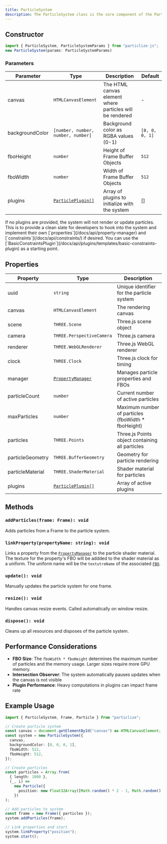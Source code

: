 ```yaml
---
title: ParticleSystem
description: The ParticleSystem class is the core component of the Particlize library. It manages particles, their rendering, coordination, and provides the main interface for particle manipulation.
---
```


## Constructor

```typescript
import { ParticleSystem, ParticleSystemParams } from "particlize-js";
new ParticleSystem(params: ParticleSystemParams)
```

### Parameters

| Parameter       | Type                                                | Description                                       | Default         |
| --------------- | --------------------------------------------------- | ------------------------------------------------- | --------------- |
| canvas          | `HTMLCanvasElement`                                 | The HTML canvas element where particles will be rendered | -             |
| backgroundColor | `[number, number, number, number]`                  | Background color as RGBA values (0-1)             | `[0, 0, 0, 1]`  |
| fboHeight       | `number`                                            | Height of Frame Buffer Objects                    | `512`           |
| fboWidth        | `number`                                            | Width of Frame Buffer Objects                     | `512`           |
| plugins         | [`ParticlePlugin[]`](/docs/api/plugins/particle-plugin) | Array of plugins to initialize with the system    | [] |

<Callout type="warn" title="Regarding Plugins">
If no plugins are provided, the system will not render or update particles.
This is to provide a clean slate for developers to hook into the system and implement their own [`properties`](/docs/api/property-manager) and [`constraints`](/docs/api/constraints/) if desired.
You can use the [`BasicConstraintsPlugin`](/docs/api/plugins/templates/basic-constraints-plugin) as a starting point.
</Callout>


## Properties

| Property          | Type                                                      | Description                                           |
|-------------------|-----------------------------------------------------------|-------------------------------------------------------|
| uuid              | `string`                                                  | Unique identifier for the particle system             |
| canvas            | `HTMLCanvasElement`                                       | The rendering canvas                                  |
| scene             | `THREE.Scene`                                             | Three.js scene object                                 |
| camera            | `THREE.PerspectiveCamera`                                 | Three.js camera                                       |
| renderer          | `THREE.WebGLRenderer`                                     | Three.js WebGL renderer                               |
| clock             | `THREE.Clock`                                             | Three.js clock for timing                             |
| manager           | [`PropertyManager`](/docs/api/property-manager)           | Manages particle properties and FBOs                  |
| particleCount     | `number`                                                  | Current number of active particles                    |
| maxParticles      | `number`                                                  | Maximum number of particles (fboWidth * fboHeight)    |
| particles         | `THREE.Points`                                            | Three.js Points object containing all particles       |
| particleGeometry  | `THREE.BufferGeometry`                                    | Geometry for particle rendering                       |
| particleMaterial  | `THREE.ShaderMaterial`                                    | Shader material for particles                         |
| plugins           | [`ParticlePlugin[]`](/docs/api/plugins/particle-plugin)   | Array of active plugins                               |

## Methods

### `addParticles(frame: Frame): void`

Adds particles from a Frame to the particle system.

### `linkProperty(propertyName: string): void`

Links a property from the [`PropertyManager`](/docs/api/property-manager) to the particle shader material.
The texture for the property's FBO will be addded to the shader material as a uniform.
The uniform name will be the `textutreName` of the associated [`FBO`](/docs/api/fbo).


### `update(): void`

Manually updates the particle system for one frame.

### `resize(): void`

Handles canvas resize events. Called automatically on window resize.

### `dispose(): void`

Cleans up all resources and disposes of the particle system.

## Performance Considerations

- **FBO Size**: The `fboWidth * fboHeight` determines the maximum number of particles and the memory usage. Larger sizes require more GPU memory.
- **Intersection Observer**: The system automatically pauses updates when the canvas is not visible
- **Plugin Performance**: Heavy computations in plugins can impact frame rate

## Example Usage

```typescript
import { ParticleSystem, Frame, Particle } from "particlize";

// Create particle system
const canvas = document.getElementById("canvas") as HTMLCanvasElement;
const system = new ParticleSystem({
  canvas,
  backgroundColor: [0, 0, 0, 1],
  fboWidth: 512,
  fboHeight: 512,
});

// Create particles
const particles = Array.from(
  { length: 1000 },
  (_, i) =>
    new Particle({
      position: new Float32Array([Math.random() * 2 - 1, Math.random() * 2 - 1, Math.random() * 2 - 1]),
    })
);

// Add particles to system
const frame = new Frame({ particles });
system.addParticles(frame);

// Link properties and start
system.linkProperty("position");
system.start();
```
